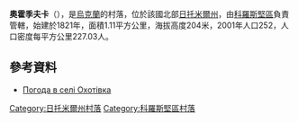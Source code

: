 {{coord|50|56|28|N|28|11|56|E|scale:30000|display=title}}

'''奧霍季夫卡'''（{{lang-uk|Охотівка}}），是[[烏克蘭|烏克蘭]]的村落，位於該國北部[[日托米爾州|日托米爾州]]，由[[科羅斯堅區|科羅斯堅區]]負責管轄，始建於1821年，面積1.11平方公里，海拔高度204米，2001年人口252，人口密度每平方公里227.03人。

==參考資料==
* [http://weather.in.ua/ua/zhitomirskaja/19310 Погода в селі Охотівка] {{Wayback|url=http://weather.in.ua/ua/zhitomirskaja/19310 |date=20111219162207 }}

{{DEFAULTSORT:Охотівка}}
[[Category:日托米爾州村落|Category:日托米爾州村落]]
[[Category:科羅斯堅區村落|Category:科羅斯堅區村落]]


{{Zhytomyr-geo-stub}}